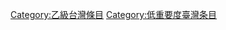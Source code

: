 {{Articles by Quality and Importance|project=台灣}}
[[Category:乙級台灣條目|Category:乙級台灣條目]]
[[Category:低重要度臺灣条目|Category:低重要度臺灣条目]]